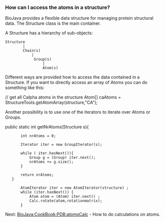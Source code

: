 ===How can I access the atoms in a structure?===

BioJava provides a flexible data structure for managing protein structural data. The Structure class
is the main container. 

A Structure has a hierarchy of sub-objects:

<pre>
Structure
        |
        Chain(s)
            |
             Group(s)
                 |
                 Atom(s)
</pre>

Different ways are provided how to access the data contained in a Structure.
If you want to directly access an array of Atoms you can do something like this:

<java>

// get all Calpha atoms in the structure
Atom[] caAtoms = StructureTools.getAtomArray(structure,"CA");

</java>


Another possibility is to use one of the iterators to iterate over Atoms or Groups.

<java>
public static int getNrAtoms(Structure s){
       
        int nrAtoms = 0;
        
        Iterator iter = new GroupIterator(s);
        
        while ( iter.hasNext()){
            Group g = (Group) iter.next();
            nrAtoms += g.size();
        }
        
        return nrAtoms;
    }
</java>

<java>
        AtomIterator iter = new AtomIterator(structure) ;
        while (iter.hasNext()) {
            Atom atom = (Atom) iter.next() ;
            Calc.rotate(atom,rotationmatrix);
        }
</java>

Next: [[BioJava:CookBook:PDB:atomsCalc]] - How to do calculations on atoms.